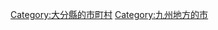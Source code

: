 {{Catmore}}
{{DEFAULTSORT:Nakatsu-shi}}
[[Category:大分縣的市町村|Category:大分縣的市町村]]
[[Category:九州地方的市|Category:九州地方的市]]